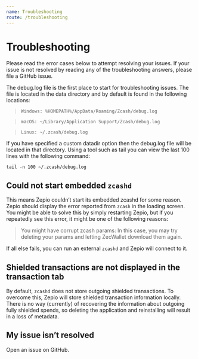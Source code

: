 ```yaml
---
name: Troubleshooting
route: /troubleshooting
---
```


# Troubleshooting

Please read the error cases below to attempt resolving your issues. If your issue is not resolved by reading any of the troubleshooting answers, please file a GitHub issue.

The debug.log file is the first place to start for troubleshooting issues. The file is located in the data directory and by default is found in the following locations:

> `Windows: %HOMEPATH%/AppData/Roaming/Zcash/debug.log`

> `macOS: ~/Library/Application Support/Zcash/debug.log`

> `Linux: ~/.zcash/debug.log`

If you have specified a custom datadir option then the debug.log file will be located in that directory. Using a tool such as tail you can view the last 100 lines with the following command:

`tail -n 100 ~/.zcash/debug.log`

## Could not start embedded `zcashd`

This means Zepio couldn’t start its embedded zcashd for some reason. Zepio should display the error reported from `zcash` in the loading screen. You might be able to solve this by simply restarting Zepio, but if you repeatedly see this error, it might be one of the following reasons:

> You might have corrupt zcash params: In this case, you may try deleting your params and letting ZecWallet download them again.

If all else fails, you can run an external `zcashd` and Zepio will connect to it.

## Shielded transactions are not displayed in the transaction tab

By default, `zcashd` does not store outgoing shielded transactions. To overcome this, Zepio will store shielded transaction information locally. There is no way (currently) of recovering the information about outgoing fully shielded spends, so deleting the application and reinstalling will result in a loss of metadata.

## My issue isn’t resolved

Open an issue on GitHub.